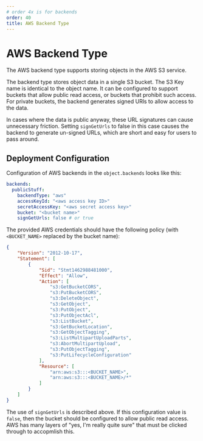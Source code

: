 ```yaml
---
# order 4x is for backends
order: 40
title: AWS Backend Type
---
```


# AWS Backend Type

The AWS backend type supports storing objects in the AWS S3 service.

The backend type stores object data in a single S3 bucket.
The S3 Key name is identical to the object name.
It can be configured to support buckets that allow public read access, or buckets that prohibit such access.
For private buckets, the backend generates signed URls to allow access to the data.

In cases where the data is public anyway, these URL signatures can cause unnecessary friction.
Setting `signGetUrls` to false in this case causes the backend to generate un-signed URLs, which are short and easy for users to pass around.

## Deployment Configuration

Configuration of AWS backends in the `object.backends` looks like this:

```yaml
backends:
  publicStuff:
    backendType: "aws"
    accessKeyId: "<aws access key ID>"
    secretAccessKey: "<aws secret access key>"
    bucket: "<bucket name>"
    signGetUrls: false # or true
```

The provided AWS credentials should have the following policy (with `<BUCKET_NAME>` replaced by the bucket name):

```JSON
{
    "Version": "2012-10-17",
    "Statement": [
        {
            "Sid": "Stmt1462988481000",
            "Effect": "Allow",
            "Action": [
                "s3:GetBucketCORS",
                "s3:PutBucketCORS",
                "s3:DeleteObject",
                "s3:GetObject",
                "s3:PutObject",
                "s3:PutObjectAcl",
                "s3:ListBucket",
                "s3:GetBucketLocation",
                "s3:GetObjectTagging",
                "s3:ListMultipartUploadParts",
                "s3:AbortMultipartUpload",
                "s3:PutObjectTagging",
                "s3:PutLifecycleConfiguration"
            ],
            "Resource": [
                "arn:aws:s3:::<BUCKET_NAME>",
                "arn:aws:s3:::<BUCKET_NAME>/*"
            ]
        }
    ]
}
```

The use of `signGetUrls` is described above.
If this configuration value is `false`, then the bucket should be configured to allow public read access.
AWS has many layers of "yes, I'm really quite sure" that must be clicked through to accopmlish this.
